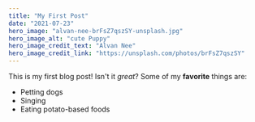 ```yaml
---
title: "My First Post"
date: "2021-07-23"
hero_image: "alvan-nee-brFsZ7qszSY-unsplash.jpg"
hero_image_alt: "cute Puppy"
hero_image_credit_text: "Alvan Nee"
hero_image_credit_link: "https://unsplash.com/photos/brFsZ7qszSY"
---
```


This is my first blog post! Isn't it _great_?
Some of my **favorite** things are:

- Petting dogs
- Singing
- Eating potato-based foods
